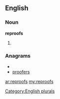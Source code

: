 ==English==

===Noun===
'''reproofs'''

# {{plural of|[[reproof]]}}

===Anagrams===
* {{alphagram|efooprrs}}
* [[proofers#English|proofers]]

[[Category:English plurals]]

[[ar:reproofs]]
[[my:reproofs]]